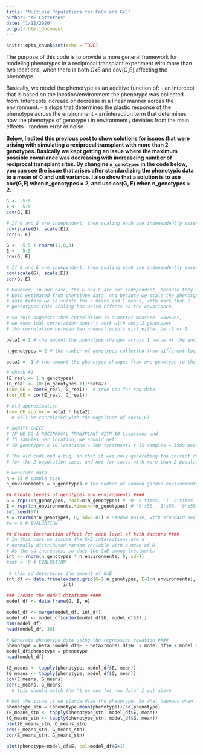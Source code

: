 ```yaml
---
title: "Multiple Populations for CnGv and GxE"
author: "KE Lotterhos"
date: "1/15/2020"
output: html_document
---
```


```r
knitr::opts_chunk$set(echo = TRUE)
```

The purpose of this code is to provide a more general framework for modeling phenotypes in a reciprocal transplant experiment with more than two locations, when there is both GxE and cov(G,E) affecting the phenotype.

Basically, we model the phenotype as an additive function of:
- an intercept that is based on the location/environment the phenotype was collected from. Intercepts increase or decrease in a linear manner across the environment.
- a slope that determines the plastic response of the phenotype across the environment
- an interaction term that determines how the phenotype of genotype $i$ in environment $j$ deviates from the main effects
- random error or noise

**Below, I edited this previous post to show solutions for issues that were arising with simulating a reciprocal transplant with more than 2 genotypes. Basically we kept getting an issue where the maximum possible covariance was decreasing with increaseing number of reciprocal transplant sites. By changine `n_genotypes` in the code below, you can see the issue that arises after standardizing the phenotypic data to a mean of 0 and unit variance. I also show that a solution is to use cov(G,E) when n_genotypes = 2, and use cor(G, E) when n_genotypes > 2.**

```r
G <- -5:5
E <- -5:5
cov(G, E)

# If G and E are independent, then scaling each one independently essentially gives a correlation:
cov(scale(G), scale(E))
cor(G, E)

G <- -5:5 + rnorm(11,0,3)
E <- -5:5
cov(G, E)

# If G and E are independent, then scaling each one independently essentially gives a correlation:
cov(scale(G), scale(E))
cor(G, E)

# However, in our case, the G and E are not independent, because they are 
# both estimated from phenotype data. And because we scale the phenotype
# data before we calculate the G means and E means, with more than 2
# gentotypes this scaling has weird effects on the covariance.

# So this suggests that correlation is a better measure. However,
# we know that correlation doesn't work with only 2 genotypes 
# the correlation between two unequal points will either be -1 or 1

```

```r

beta1 = 1 # the amount the phenotype changes across 1 value of the environment (i.e., the slope). This is essentially the amount/degree of phenotypic plasticity that is the same across genotypes.

n_genotypes = 2 # the number of genotypes collected from different locations

beta2 = -1 # the amount the phenotype changes from one genotype to the next. This is essitially the increase intercept from one genotype to the next.

# Check #1
(E_real <- 1:n_genotypes)
(G_real <- (0:(n_genotypes-1))*beta2)
(cov_GE = cov(E_real, G_real))  # true cov for raw data
(cor_GE = cor(E_real, G_real))

# old approximation
(cov_GE_approx = beta1 * beta2) 
  # will be correlated with the magnitude of cov(G,E)

# SANITY CHECK
# IF WE DO A RECIPROCAL TRANSPLANT WITH 10 Locations and 
# 15 samples per location, we should get:
# 10 genotypes x 10 locations = 100 treatments x 15 samples = 1500 measurements

# The old code had a bug, in that it was only generating the correct data
# for the 2 population case, and not for cases with more than 2 populations

# Generate data
n = 15 # sample size
n_environments = n_genotypes # the number of common garden environments that the genotypes are grown in. Basically, genotype[i] orginates from environment[i]. This matching between genotypes and environment is important for the the cov(G,E) calculation. Here, we only consider the case of the complete reciprocal transplant experiment.

## Create levels of genotypes and environments ####
G = rep(1:n_genotypes, each=n*n_genotypes) # '0' n times, '1' n times
E = rep(1:n_environments,times=n*n_genotypes) # '0'x50, '1'x50, '0'x50, '1'x50
set.seed(97)
e = rnorm(n*n_genotypes, 0, sd=0.01) # Random noise, with standard deviation of 1
#e = 0 # EVALUATION

## Create interaction effect for each level of both factors ####
# In this case we assume the GxE interactions are a 
# normally distributed random variable with a mean of 0
# As the sd increases, so does the GxE among treatments
int <- rnorm(n_genotypes * n_environments, 0, sd=1)
#int <- 0 # EVALUATION
 
 # this sd determines the amount of GxE
int_df <- data.frame(expand.grid(G=1:n_genotypes, E=1:n_environments), 
                     int)

### Create the model dataframe ####
model_df <- data.frame(G, E, e)

model_df <- merge(model_df, int_df)
model_df <- model_df[order(model_df$G, model_df$E),]
dim(model_df)
head(model_df, 30)

# Generate phenotype data using the regression equation ####
phenotype = beta1*model_df$E + beta2*model_df$G  + model_df$e + model_df$int
model_df$phenotype = phenotype
head(model_df)

(E_means <- tapply(phenotype, model_df$E, mean))
(G_means <- tapply(phenotype, model_df$G, mean))
cov(E_means, G_means)
cor(E_means, G_means)
  # this should match the "true cov for raw data" I put above

# but the issue is we standardize the phenotype. So what happens when we do that?
phenotype_stn = (phenotype-mean(phenotype))/sd(phenotype)
(E_means_stn <- tapply(phenotype_stn, model_df$E, mean))
(G_means_stn <- tapply(phenotype_stn, model_df$G, mean))
plot(E_means_stn, G_means_stn)
cov(E_means_stn, G_means_stn)
cor(E_means_stn, G_means_stn)
  
plot(phenotype~model_df$E, col=model_df$G+1)

```

